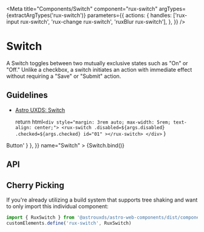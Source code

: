 
<Meta
    title="Components/Switch"
    component="rux-switch"
    argTypes={extractArgTypes('rux-switch')}
    parameters={{
        actions: {
            handles: ['rux-input rux-switch', 'rux-change rux-switch', 'ruxBlur rux-switch'],
        },
    }}
/>

# Switch

A Switch toggles between two mutually exclusive states such as "On" or "Off." Unlike a checkbox, a switch initiates an action with immediate effect without requiring a "Save" or "Submit" action.

## Guidelines

-   [Astro UXDS: Switch](http://www.astrouxds.com/ui-components/switch)

    return html`
        <div style="margin: 3rem auto; max-width: 5rem; text-align: center;">
            <rux-switch
                .disabled=${args.disabled}
                .checked=${args.checked}
                id="01"
            ></rux-switch>
        </div>
    `
}

<Canvas>
    <Story
        parameters={{
            docs: { source: { code: '<rux-button>Button</rux-button>' } },
        }}
        name="Switch"
    >
        {Switch.bind()}
    </Story>
</Canvas>

## API

<ArgsTable of="rux-switch" />

## Cherry Picking

If you're already utilizing a build system that supports tree shaking and want to only import this individual component:

```js
import { RuxSwitch } from '@astrouxds/astro-web-components/dist/components/rux-switch'
customElements.define('rux-switch', RuxSwitch)
```


